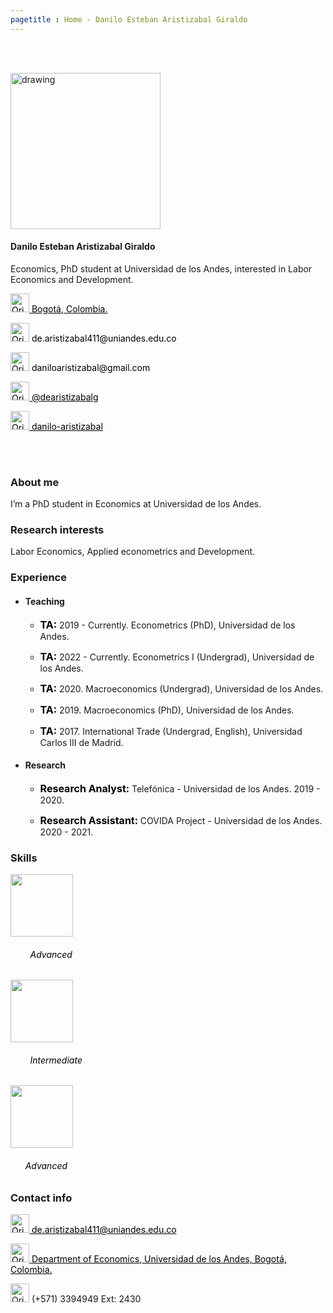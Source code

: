 ```yaml
---
pagetitle : Home - Danilo Esteban Aristizabal Giraldo
---
```


<br>  </br> <!--- Agrega lineas en blanco --->

<!------------- Panel de la izquierda ------------->
<div class="col-sm-4">

<!-- Foto completa -->
<img src="./images/profile1.png" class="center" alt="drawing" width="240" height="250xº"/>

#### Danilo Esteban Aristizabal Giraldo
Economics, PhD student at Universidad de los Andes, interested in Labor Economics and Development.

<!-- Location -->
<a href="https://www.google.com/maps/place/Bogotá/@4.6486259,-74.2478944,11z/data=!3m1!4b1!4m5!3m4!1s0x8e3f9bfd2da6cb29:0x239d635520a33914!8m2!3d4.7109886!4d-74.072092" style="color:black;"> <img alt="Qries" src="./images/location.png" width=30" height="30">  Bogotá, Colombia.</a>

<!-- Correo -->
<p style="color:black"><img alt="Qries" src="./images/correo.png" width=30" height="30"> de.aristizabal411@uniandes.edu.co </img></p>

<!-- Correo -->
<p style="color:black"><img alt="Qries" src="./images/correo.png" width=30" height="30"> daniloaristizabal@gmail.com </img></p>

<!-- Twitter -->
 <a href="https://twitter.com/dearistizabalg" style="color:black;"> <img alt="Qries" src="./images/twitter.jpg" width=30" height="30">  @dearistizabalg</a> 

<!-- GitHub -->
<a href="https://github.com/danilo-aristizabal" style="color:black;"> <img alt="Qries" src="./images/github.png" width=30" height="30">  danilo-aristizabal</a>

</div>
<!------------- Fin panel de la izquierda ------------->


<!------------- Panel de la derecha ------------->
<div class="col-sm-8">

<br>  </br> <!--- Agrega lineas en blanco --->

### About me

I’m a PhD student in Economics at Universidad de los Andes. 

### Research interests 
Labor Economics, Applied econometrics and Development.

### Experience

* #### Teaching

  + <p><strong style="color:black;font-size:16px;"> TA: </strong>  2019 - Currently. Econometrics (PhD), Universidad de los Andes. </p>
  
  + <p><strong style="color:black;font-size:16px;"> TA: </strong>  2022 - Currently. Econometrics I (Undergrad), Universidad de los Andes. </p>
  
  + <p><strong style="color:black;font-size:16px;"> TA: </strong>  2020. Macroeconomics (Undergrad), Universidad de los Andes. </p>
  
  + <p><strong style="color:black;font-size:16px;"> TA: </strong>  2019. Macroeconomics (PhD), Universidad de los Andes. </p>
 
  + <p><strong style="color:black;font-size:16px;"> TA: </strong>  2017. International Trade (Undergrad, English), Universidad Carlos III de Madrid. </p>

* #### Research

  + <p><strong style="color:black;font-size:16px;"> Research Analyst: </strong>  Telefónica - Universidad de los Andes. 2019 - 2020. </p>
  
  + <p><strong style="color:black;font-size:16px;"> Research Assistant: </strong>  COVIDA Project - Universidad de los Andes. 2020 - 2021. </p>

### Skills

<p>  </p>

<div class="row featurette">
 
 <!--- Logo R --->
 <div class="col-12 col-sm-4">
   <div class="featurette-icon"><img align=center src="./images/r_logo.png" width=100" height="100"></div>
   <h6 align=left style="color:black;"> &#160; &#160; &#160; &#160; Advanced </h6>
 </div>
 
 <!--- Logo Stata --->
 <div class="col-12 col-sm-4">
   <div class="featurette-icon"><img align=center src="./images/stata_logo.png" width=100" height="100"></div>
   <h6 align=left style="color:black;"> &#160; &#160; &#160; &#160; Intermediate </h6>
 </div>

  <!--- Logo LaTeX --->
 <div class="col-12 col-sm-4">
   <div class="featurette-icon"><img src="./images/Latex_logo.png" width=100" height="100"></div>
   <h6 align=left style="color:black;"> &#160; &#160; &#160; Advanced </h6>
 </div>
 

</div>

### Contact info

<!-- Correo -->
<span id="person-email" itemprop="email"><a href="de.aristizabal411@uniandes.edu.co" style="color:black;"> <img alt="Qries" src="./images/correo.png" width=30" height="30">  de.aristizabal411@uniandes.edu.co</a></span>

<!-- Location -->
<a href="https://www.google.com/maps/place/Universidad+de+los+Andes/@4.6014634,-74.0683221,17z/data=!3m1!4b1!4m5!3m4!1s0x8e3f99a4a124b335:0x8e9f4683d1db9cb!8m2!3d4.6014581!4d-74.0661334" style="color:black;"> <img alt="Qries" src="./images/location.png" width=30" height="30">  Department of Economics, Universidad de los Andes, Bogotá, Colombia.</a>

<!-- Tel -->
<img alt="Qries" src="./images/tel.png" width=30" height="30"> (+571) 3394949 Ext: 2430 </img>


</div> <!--- FIn del panel de la derecha --->

